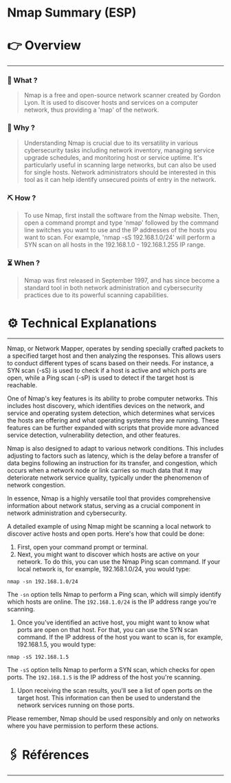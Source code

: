 # Nmap Summary (ESP)


# 👉 Overview

---

### 👀 What ?

> Nmap is a free and open-source network scanner created by Gordon Lyon. It is used to discover hosts and services on a computer network, thus providing a 'map' of the network.
> 

### 🧐 Why ?

> Understanding Nmap is crucial due to its versatility in various cybersecurity tasks including network inventory, managing service upgrade schedules, and monitoring host or service uptime. It's particularly useful in scanning large networks, but can also be used for single hosts. Network administrators should be interested in this tool as it can help identify unsecured points of entry in the network.
> 

### ⛏️ How ?

> To use Nmap, first install the software from the Nmap website. Then, open a command prompt and type 'nmap' followed by the command line switches you want to use and the IP addresses of the hosts you want to scan. For example, 'nmap -sS 192.168.1.0/24' will perform a SYN scan on all hosts in the 192.168.1.0 - 192.168.1.255 IP range.
> 

### ⏳ When ?

> Nmap was first released in September 1997, and has since become a standard tool in both network administration and cybersecurity practices due to its powerful scanning capabilities.
> 

# ⚙️ Technical Explanations

---

Nmap, or Network Mapper, operates by sending specially crafted packets to a specified target host and then analyzing the responses. This allows users to conduct different types of scans based on their needs. For instance, a SYN scan (-sS) is used to check if a host is active and which ports are open, while a Ping scan (-sP) is used to detect if the target host is reachable.

One of Nmap's key features is its ability to probe computer networks. This includes host discovery, which identifies devices on the network, and service and operating system detection, which determines what services the hosts are offering and what operating systems they are running. These features can be further expanded with scripts that provide more advanced service detection, vulnerability detection, and other features.

Nmap is also designed to adapt to various network conditions. This includes adjusting to factors such as latency, which is the delay before a transfer of data begins following an instruction for its transfer, and congestion, which occurs when a network node or link carries so much data that it may deteriorate network service quality, typically under the phenomenon of network congestion.

In essence, Nmap is a highly versatile tool that provides comprehensive information about network status, serving as a crucial component in network administration and cybersecurity.

A detailed example of using Nmap might be scanning a local network to discover active hosts and open ports. Here's how that could be done:

1. First, open your command prompt or terminal.
2. Next, you might want to discover which hosts are active on your network. To do this, you can use the Nmap Ping scan command. If your local network is, for example, 192.168.1.0/24, you would type:

```
nmap -sn 192.168.1.0/24

```

The `-sn` option tells Nmap to perform a Ping scan, which will simply identify which hosts are online. The `192.168.1.0/24` is the IP address range you're scanning.

1. Once you've identified an active host, you might want to know what ports are open on that host. For that, you can use the SYN scan command. If the IP address of the host you want to scan is, for example, 192.168.1.5, you would type:

```
nmap -sS 192.168.1.5

```

The `-sS` option tells Nmap to perform a SYN scan, which checks for open ports. The `192.168.1.5` is the IP address of the host you're scanning.

1. Upon receiving the scan results, you'll see a list of open ports on the target host. This information can then be used to understand the network services running on those ports.

Please remember, Nmap should be used responsibly and only on networks where you have permission to perform these actions.

# 🖇️ Références

---